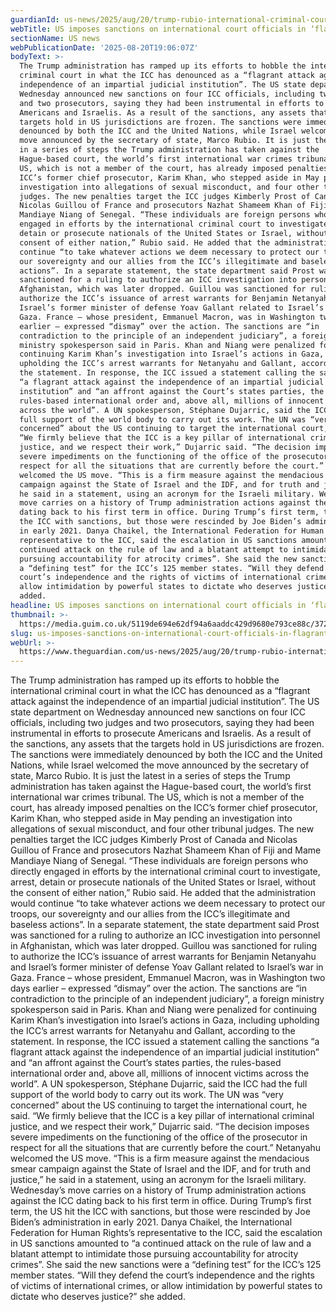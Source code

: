 ```yaml
---
guardianId: us-news/2025/aug/20/trump-rubio-international-criminal-court-sanctions
webTitle: US imposes sanctions on international court officials in ‘flagrant attack’
sectionName: US news
webPublicationDate: '2025-08-20T19:06:07Z'
bodyText: >-
  The Trump administration has ramped up its efforts to hobble the international
  criminal court in what the ICC has denounced as a “flagrant attack against the
  independence of an impartial judicial institution”. The US state department on
  Wednesday announced new sanctions on four ICC officials, including two judges
  and two prosecutors, saying they had been instrumental in efforts to prosecute
  Americans and Israelis. As a result of the sanctions, any assets that the
  targets hold in US jurisdictions are frozen. The sanctions were immediately
  denounced by both the ICC and the United Nations, while Israel welcomed the
  move announced by the secretary of state, Marco Rubio. It is just the latest
  in a series of steps the Trump administration has taken against the
  Hague-based court, the world’s first international war crimes tribunal. The
  US, which is not a member of the court, has already imposed penalties on the
  ICC’s former chief prosecutor, Karim Khan, who stepped aside in May pending an
  investigation into allegations of sexual misconduct, and four other tribunal
  judges. The new penalties target the ICC judges Kimberly Prost of Canada and
  Nicolas Guillou of France and prosecutors Nazhat Shameem Khan of Fiji and Mame
  Mandiaye Niang of Senegal. “These individuals are foreign persons who directly
  engaged in efforts by the international criminal court to investigate, arrest,
  detain or prosecute nationals of the United States or Israel, without the
  consent of either nation,” Rubio said. He added that the administration would
  continue “to take whatever actions we deem necessary to protect our troops,
  our sovereignty and our allies from the ICC’s illegitimate and baseless
  actions”. In a separate statement, the state department said Prost was
  sanctioned for a ruling to authorize an ICC investigation into personnel in
  Afghanistan, which was later dropped. Guillou was sanctioned for ruling to
  authorize the ICC’s issuance of arrest warrants for Benjamin Netanyahu and
  Israel’s former minister of defense Yoav Gallant related to Israel’s war in
  Gaza. France – whose president, Emmanuel Macron, was in Washington two days
  earlier – expressed “dismay” over the action. The sanctions are “in
  contradiction to the principle of an independent judiciary”, a foreign
  ministry spokesperson said in Paris. Khan and Niang were penalized for
  continuing Karim Khan’s investigation into Israel’s actions in Gaza, including
  upholding the ICC’s arrest warrants for Netanyahu and Gallant, according to
  the statement. In response, the ICC issued a statement calling the sanctions
  “a flagrant attack against the independence of an impartial judicial
  institution” and “an affront against the Court’s states parties, the
  rules-based international order and, above all, millions of innocent victims
  across the world”. A UN spokesperson, Stéphane Dujarric, said the ICC had the
  full support of the world body to carry out its work. The UN was “very
  concerned” about the US continuing to target the international court, he said.
  “We firmly believe that the ICC is a key pillar of international criminal
  justice, and we respect their work,” Dujarric said. “The decision imposes
  severe impediments on the functioning of the office of the prosecutor in
  respect for all the situations that are currently before the court.” Netanyahu
  welcomed the US move. “This is a firm measure against the mendacious smear
  campaign against the State of Israel and the IDF, and for truth and justice,”
  he said in a statement, using an acronym for the Israeli military. Wednesday’s
  move carries on a history of Trump administration actions against the ICC
  dating back to his first term in office. During Trump’s first term, the US hit
  the ICC with sanctions, but those were rescinded by Joe Biden’s administration
  in early 2021. Danya Chaikel, the International Federation for Human Rights’s
  representative to the ICC, said the escalation in US sanctions amounted to “a
  continued attack on the rule of law and a blatant attempt to intimidate those
  pursuing accountability for atrocity crimes”. She said the new sanctions were
  a “defining test” for the ICC’s 125 member states. “Will they defend the
  court’s independence and the rights of victims of international crimes, or
  allow intimidation by powerful states to dictate who deserves justice?” she
  added.
headline: US imposes sanctions on international court officials in ‘flagrant attack’
thumbnail: >-
  https://media.guim.co.uk/5119de694e62df94a6aaddc429d9680e793ce88c/372_0_6166_4934/500.jpg
slug: us-imposes-sanctions-on-international-court-officials-in-flagrant-attack
webUrl: >-
  https://www.theguardian.com/us-news/2025/aug/20/trump-rubio-international-criminal-court-sanctions
---
```

The Trump administration has ramped up its efforts to hobble the international criminal court in what the ICC has denounced as a “flagrant attack against the independence of an impartial judicial institution”. The US state department on Wednesday announced new sanctions on four ICC officials, including two judges and two prosecutors, saying they had been instrumental in efforts to prosecute Americans and Israelis. As a result of the sanctions, any assets that the targets hold in US jurisdictions are frozen. The sanctions were immediately denounced by both the ICC and the United Nations, while Israel welcomed the move announced by the secretary of state, Marco Rubio. It is just the latest in a series of steps the Trump administration has taken against the Hague-based court, the world’s first international war crimes tribunal. The US, which is not a member of the court, has already imposed penalties on the ICC’s former chief prosecutor, Karim Khan, who stepped aside in May pending an investigation into allegations of sexual misconduct, and four other tribunal judges. The new penalties target the ICC judges Kimberly Prost of Canada and Nicolas Guillou of France and prosecutors Nazhat Shameem Khan of Fiji and Mame Mandiaye Niang of Senegal. “These individuals are foreign persons who directly engaged in efforts by the international criminal court to investigate, arrest, detain or prosecute nationals of the United States or Israel, without the consent of either nation,” Rubio said. He added that the administration would continue “to take whatever actions we deem necessary to protect our troops, our sovereignty and our allies from the ICC’s illegitimate and baseless actions”. In a separate statement, the state department said Prost was sanctioned for a ruling to authorize an ICC investigation into personnel in Afghanistan, which was later dropped. Guillou was sanctioned for ruling to authorize the ICC’s issuance of arrest warrants for Benjamin Netanyahu and Israel’s former minister of defense Yoav Gallant related to Israel’s war in Gaza. France – whose president, Emmanuel Macron, was in Washington two days earlier – expressed “dismay” over the action. The sanctions are “in contradiction to the principle of an independent judiciary”, a foreign ministry spokesperson said in Paris. Khan and Niang were penalized for continuing Karim Khan’s investigation into Israel’s actions in Gaza, including upholding the ICC’s arrest warrants for Netanyahu and Gallant, according to the statement. In response, the ICC issued a statement calling the sanctions “a flagrant attack against the independence of an impartial judicial institution” and “an affront against the Court’s states parties, the rules-based international order and, above all, millions of innocent victims across the world”. A UN spokesperson, Stéphane Dujarric, said the ICC had the full support of the world body to carry out its work. The UN was “very concerned” about the US continuing to target the international court, he said. “We firmly believe that the ICC is a key pillar of international criminal justice, and we respect their work,” Dujarric said. “The decision imposes severe impediments on the functioning of the office of the prosecutor in respect for all the situations that are currently before the court.” Netanyahu welcomed the US move. “This is a firm measure against the mendacious smear campaign against the State of Israel and the IDF, and for truth and justice,” he said in a statement, using an acronym for the Israeli military. Wednesday’s move carries on a history of Trump administration actions against the ICC dating back to his first term in office. During Trump’s first term, the US hit the ICC with sanctions, but those were rescinded by Joe Biden’s administration in early 2021. Danya Chaikel, the International Federation for Human Rights’s representative to the ICC, said the escalation in US sanctions amounted to “a continued attack on the rule of law and a blatant attempt to intimidate those pursuing accountability for atrocity crimes”. She said the new sanctions were a “defining test” for the ICC’s 125 member states. “Will they defend the court’s independence and the rights of victims of international crimes, or allow intimidation by powerful states to dictate who deserves justice?” she added.
